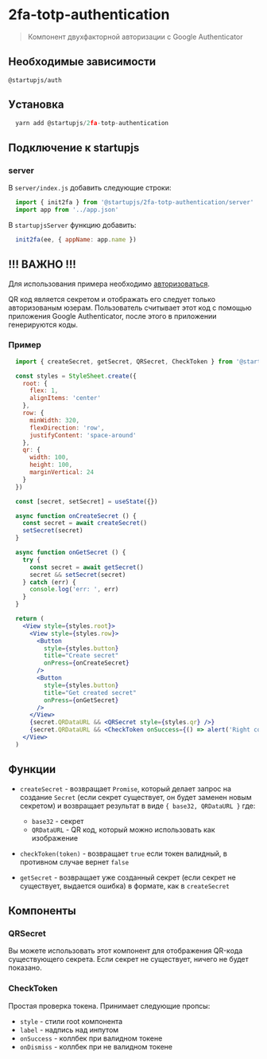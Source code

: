 
# 2fa-totp-authentication
> Компонент двухфакторной авторизации с Google Authenticator

## Необходимые зависимости
  `@startupjs/auth`

## Уcтановка

```js
  yarn add @startupjs/2fa-totp-authentication
```

## Подключение к startupjs

### server

В `server/index.js` добавить следующие строки:
```js
  import { init2fa } from '@startupjs/2fa-totp-authentication/server'
  import app from '../app.json'
```

В `startupjsServer` функцию добавить:
```js
  init2fa(ee, { appName: app.name })
```

## !!! ВАЖНО !!!
Для использования примера необходимо [авторизоваться](/auth/sign-in).

QR код является секретом и отображать его следует только авторизованым юзерам. Пользователь считывает этот код с помощью приложения Google Authenticator, после этого в приложении генерируются коды.

### Пример
```js
  import { createSecret, getSecret, QRSecret, CheckToken } from '@startupjs/2fa-totp-authentication'
```

```jsx example
  const styles = StyleSheet.create({
    root: {
      flex: 1,
      alignItems: 'center'
    },
    row: {
      minWidth: 320,
      flexDirection: 'row',
      justifyContent: 'space-around'
    },
    qr: {
      width: 100,
      height: 100,
      marginVertical: 24
    }
  })

  const [secret, setSecret] = useState({})

  async function onCreateSecret () {
    const secret = await createSecret()
    setSecret(secret)
  }

  async function onGetSecret () {
    try {
      const secret = await getSecret()
      secret && setSecret(secret)
    } catch (err) {
      console.log('err: ', err)
    }
  }

  return (
    <View style={styles.root}>
      <View style={styles.row}>
        <Button
          style={styles.button}
          title="Create secret"
          onPress={onCreateSecret}
        />
        <Button
          style={styles.button}
          title="Get created secret"
          onPress={onGetSecret}
        />
      </View>
      {secret.QRDataURL && <QRSecret style={styles.qr} />}
      {secret.QRDataURL && <CheckToken onSuccess={() => alert('Right code')} onDismiss={() => alert('Wrong code')} />}
    </View>
  )
```

## Функции

- `createSecret` - возвращает `Promise`, который делает запрос на создание `Secret` (если секрет существует, он будет заменен новым секретом) и возвращает результат в виде `{ base32, QRDataURL }` где:
    - `base32` - секрет
    - `QRDataURL` - QR код, который можно использовать как изображение

- `checkToken(token)` - возвращает `true` если токен валидный, в противном случае вернет `false`

- `getSecret` - возвращает уже созданный секрет (если секрет не существует, выдается ошибка) в формате, как в `createSecret`

## Компоненты

### QRSecret
  Вы можете использовать этот компонент для отображения QR-кода существующего секрета. Если секрет не существует, ничего не будет показано.

### CheckToken
  Простая проверка токена. Принимает следующие пропсы:
- `style` - стили root компонента
- `label` - надпись над инпутом
- `onSuccess` - коллбек при валидном токене
- `onDismiss` - коллбек при не валидном токене